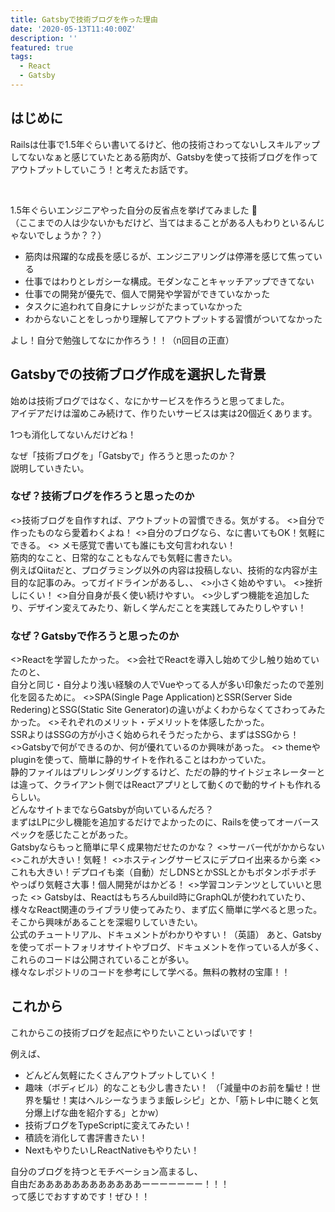 ```yaml
---
title: Gatsbyで技術ブログを作った理由
date: '2020-05-13T11:40:00Z'
description: ''
featured: true
tags:
  - React
  - Gatsby
---
```



## はじめに

Railsは仕事で1.5年ぐらい書いてるけど、他の技術さわってないしスキルアップしてないなぁと感じていたとある筋肉が、Gatsbyを使って技術ブログを作ってアウトプットしていこう！と考えたお話です。

<br/>

1.5年ぐらいエンジニアやった自分の反省点を挙げてみました :rocket:  
（ここまでの人は少ないかもだけど、当てはまることがある人もわりといるんじゃないでしょうか？？）

- 筋肉は飛躍的な成長を感じるが、エンジニアリングは停滞を感じて焦っている
- 仕事ではわりとレガシーな構成。モダンなことキャッチアップできてない
- 仕事での開発が優先で、個人で開発や学習ができていなかった
- タスクに追われて自身にナレッジがたまっていなかった
- わからないことをしっかり理解してアウトプットする習慣がついてなかった

<Callout emoji='💪' my='5'>よし！自分で勉強してなにか作ろう！！（n回目の正直）</Callout>

## Gatsbyでの技術ブログ作成を選択した背景

始めは技術ブログではなく、なにかサービスを作ろうと思ってました。  
アイデアだけは溜めこみ続けて、作りたいサービスは実は20個近くあります。

<Callout emoji='🥴' my='5'>1つも消化してないんだけどね！</Callout>

なぜ「技術ブログを」「Gatsbyで」作ろうと思ったのか？  
説明していきたい。

### なぜ？技術ブログを作ろうと思ったのか

<ArrowDescription>
  <>技術ブログを自作すれば、アウトプットの習慣できる。気がする。</>
  <>自分で作ったものなら愛着わくよね！</>
</ArrowDescription>

<ArrowDescription>
  <>自分のブログなら、なに書いてもOK！気軽にできる。</>
  <>
    メモ感覚で書いても誰にも文句言われない！<br/>
    筋肉的なこと、日常的なこともなんでも気軽に書きたい。<br/>
    例えばQiitaだと、プログラミング以外の内容は投稿しない、技術的な内容が主目的な記事のみ。ってガイドラインがあるし、、
  </>
</ArrowDescription>

<ArrowDescription>
  <>小さく始めやすい。</>
  <>挫折しにくい！</>
</ArrowDescription>

<ArrowDescription>
  <>自分自身が長く使い続けやすい。</>
  <>少しずつ機能を追加したり、デザイン変えてみたり、新しく学んだことを実践してみたりしやすい！</>
</ArrowDescription>

### なぜ？Gatsbyで作ろうと思ったのか

<ArrowDescription>
  <>Reactを学習したかった。</>
  <>会社でReactを導入し始めて少し触り始めていたのと、<br/>自分と同じ・自分より浅い経験の人でVueやってる人が多い印象だったので差別化を図るために。</>
</ArrowDescription>

<ArrowDescription>
  <>SPA(Single Page Application)とSSR(Server Side Redering)とSSG(Static Site Generator)の違いがよくわからなくてさわってみたかった。</>
  <>それぞれのメリット・デメリットを体感したかった。<br/>SSRよりはSSGの方が小さく始められそうだったから、まずはSSGから！</>
</ArrowDescription>

<ArrowDescription>
  <>Gatsbyで何ができるのか、何が優れているのか興味があった。</>
  <>
    themeやpluginを使って、簡単に静的サイトを作れることはわかっていた。<br/>
    静的ファイルはプリレンダリングするけど、ただの静的サイトジェネレーターとは違って、クライアント側ではReactアプリとして動くので動的サイトも作れるらしい。<br/>
    どんなサイトまでならGatsbyが向いているんだろ？<br/>
    <Callout emoji='🤔' my='0' p='2'>
      まずはLPに少し機能を追加するだけでよかったのに、Railsを使ってオーバースペックを感じたことがあった。<br/>
      Gatsbyならもっと簡単に早く成果物だせたのかな？
    </Callout>
  </>
</ArrowDescription>

<ArrowDescription>
  <>サーバー代がかからない</>
  <>これが大きい！気軽！</>
</ArrowDescription>

<ArrowDescription>
  <>ホスティングサービスにデプロイ出来るから楽</>
  <>これも大きい！デプロイも楽（自動）だしDNSとかSSLとかもボタンポチポチ<br/>やっぱり気軽さ大事！個人開発がはかどる！</>
</ArrowDescription>

<ArrowDescription>
  <>学習コンテンツとしていいと思った</>
  <>
    Gatsbyは、Reactはもちろんbuild時にGraphQLが使われていたり、様々なReact関連のライブラリ使ってみたり、まず広く簡単に学べると思った。そこから興味があることを深堀りしていきたい。<br/>
    <Callout emoji='🙌' my='0' p='2'>
      公式のチュートリアル、ドキュメントがわかりやすい！（英語）
      あと、Gatsbyを使ってポートフォリオサイトやブログ、ドキュメントを作っている人が多く、これらのコードは公開されていることが多い。<br/>
      様々なレポジトリのコードを参考にして学べる。無料の教材の宝庫！！
    </Callout>
  </>
</ArrowDescription>

## これから

これからこの技術ブログを起点にやりたいこといっぱいです！

例えば、
- どんどん気軽にたくさんアウトプットしていく！
- 趣味（ボディビル）的なことも少し書きたい！
（「減量中のお前を騙せ！世界を騙せ！実はヘルシーなうまうま飯レシピ」とか、「筋トレ中に聴くと気分爆上げな曲を紹介する」とかw）
- 技術ブログをTypeScriptに変えてみたい！
- 積読を消化して書評書きたい！
- NextもやりたいしReactNativeもやりたい！

自分のブログを持つとモチベーション高まるし、  
自由だああああああああああああーーーーーーー！！！  
って感じでおすすめです！ぜひ！！

